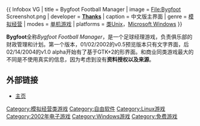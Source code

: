 {{noteTA
|G1=IT
}}
{{portal|自由软件|Free Software Portal Logo.svg}}
{{portal|电子游戏}}

{{ Infobox VG
| title     = Bygfoot Football Manager
| image = File:Bygfoot Screenshot.png
| developer = [http://bygfoot.sourceforge.net/ '''Thanks''']
| caption   = 中文版主界面
| genre = [[模拟经营游戏|模拟经营]]
| modes     = [[单机游戏|单机游戏]]
| platforms = [[类Unix|类Unix]]，[[Microsoft_Windows|Microsoft Windows]]
}}

'''Bygfoot'''全称''Bygfoot Football Manager''，是一个足球经理游戏，负责俱乐部的财政管理和计划。第一个版本，01/02/2002的v0.5预览版本只有文字界面，后02/14/2004的v1.0 alpha开始有了基于GTK+2的形界面。和商业同类游戏最大的不同是不使用真实的信息，因为考虑到没有'''资料授权以及来源'''。

== 外部链接 ==
*[http://bygfoot.sourceforge.net/ 主页]{{Wayback|url=http://bygfoot.sourceforge.net/ |date=20081218193149 }}

[[Category:模拟经营类游戏|Category:模拟经营类游戏]]
[[Category:自由软件|Category:自由软件]]
[[Category:Linux游戏|Category:Linux游戏]]
[[Category:2002年电子游戏|Category:2002年电子游戏]]
[[Category:Windows游戏|Category:Windows游戏]]
[[Category:免费游戏|Category:免费游戏]]